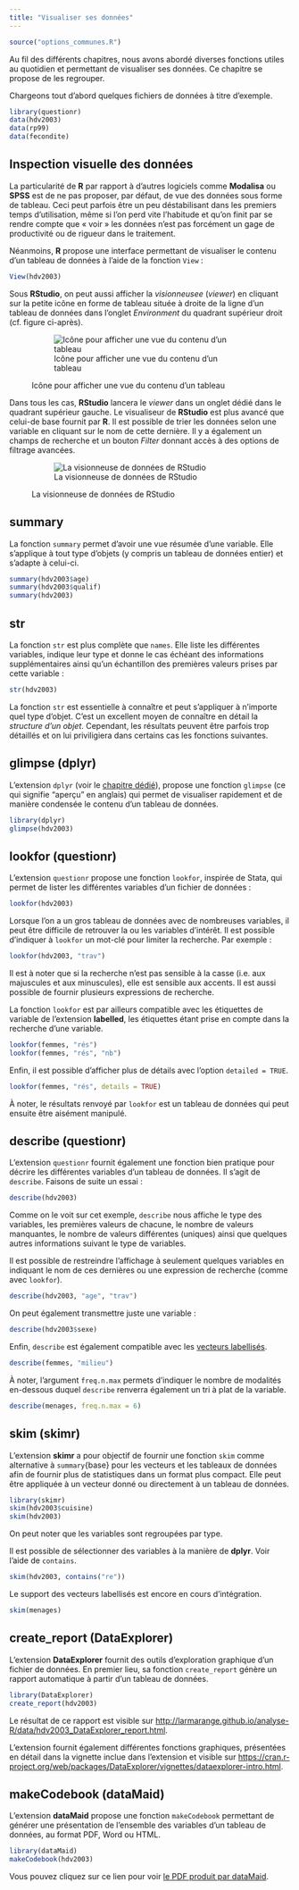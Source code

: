 ```yaml
---
title: "Visualiser ses données"
---
```


```r
source("options_communes.R")
```

Au fil des différents chapitres, nous avons abordé diverses fonctions utiles au quotidien et permettant de visualiser ses données. Ce chapitre se propose de les regrouper.

Chargeons tout d'abord quelques fichiers de données à titre d'exemple.

```r
library(questionr)
data(hdv2003)
data(rp99)
data(fecondite)
```


## Inspection visuelle des données{#inspecter}

La particularité de **R** par rapport à d'autres logiciels comme **Modalisa** ou **SPSS** est de 
ne pas proposer, par défaut, de vue des données sous forme de tableau. Ceci peut parfois être un peu
déstabilisant dans les premiers temps d'utilisation, même si l'on perd vite l'habitude et qu'on finit 
par se rendre compte que « voir » les données n'est pas forcément un gage de productivité ou de rigueur 
dans le traitement.

Néanmoins, **R** propose une interface permettant de visualiser le contenu d'un tableau de données
à l'aide de la fonction `View`{data-pkg="utils"} :

```r
View(hdv2003)
```

Sous **RStudio**, on peut aussi afficher la <dfn>visionneusee</dfn> 
(<dfn lang="en">viewer</dfn>) en cliquant sur la petite icône en forme 
de tableau située à droite de la ligne d'un tableau de données dans l'onglet *Environment* du
quadrant supérieur droit (cf. figure ci-après).

<figure>
![Icône pour afficher une vue du contenu d'un tableau](images/capture_RStudio_icone_viewer.png)
<figcaption>Icône pour afficher une vue du contenu d'un tableau</figcaption>
</figure>

Dans tous les cas, **RStudio** lancera le *viewer* dans un onglet dédié dans le quadrant supérieur
gauche. Le visualiseur de **RStudio** est plus avancé que celui-de base fournit par **R**. Il est
possible de trier les données selon une variable en cliquant sur le nom de cette dernière. Il y a
également un champs de recherche et un bouton *Filter* donnant accès à des options de filtrage
avancées.

<figure>
![La visionneuse de données de RStudio](images/capture_RStudio_data_viewer.png)
<figcaption>La visionneuse de données de RStudio</figcaption>
</figure>

## summary


La fonction `summary`{data-pkg="base"} permet d'avoir une vue résumée d'une 
variable. Elle s'applique à tout type d'objets (y compris un tableau de données entier) et 
s'adapte à celui-ci.

```r
summary(hdv2003$age)
summary(hdv2003$qualif)
summary(hdv2003)
```



## str

La fonction `str`{data-pkg="utils"} est plus complète que `names`{data-pkg="base"}. 
Elle liste les différentes variables, 
indique leur type et donne le cas échéant des informations supplémentaires ainsi qu'un échantillon 
des premières valeurs prises par cette variable :

```r
str(hdv2003)
```

<div class="important">
La fonction `str`{data-pkg="utils"} est essentielle à connaître et peut s'appliquer à n'importe quel 
type d'objet. C'est un excellent moyen de connaître en détail la <dfn>structure d'un objet</dfn>.
Cependant, les résultats peuvent être parfois trop détaillés et on lui priviligiera dans certains
cas les fonctions suivantes.
</div>

## glimpse (dplyr)

L'extension `dplyr`{.pkg} (voir le [chapitre dédié](introduction-a-dplyr.html)), propose une fonction `glimpse`{data-pkg="tibble"} (ce qui signifie <q>aperçu</q> en anglais) qui permet de visualiser rapidement et de manière condensée le contenu d'un tableau de données.

```r
library(dplyr)
glimpse(hdv2003)
```

## lookfor (questionr)

L'extension `questionr`{.pkg} propose une fonction `lookfor`{data-pkg="questionr"}, inspirée de Stata,
qui permet de lister les différentes variables d'un fichier de données :

```r
lookfor(hdv2003)
```

Lorsque l'on a un gros tableau de données avec de nombreuses variables, il peut être difficile
de retrouver la ou les variables d'intérêt. Il est possible d'indiquer à `lookfor`{data-pkg="questionr"}
un mot-clé pour limiter la recherche. Par exemple :

```r
lookfor(hdv2003, "trav")
```

Il est à noter que si la recherche n'est pas sensible à la casse (i.e. aux majuscules et aux minuscules), 
elle est sensible aux accents. Il est aussi possible de fournir plusieurs expressions de recherche.

La fonction `lookfor`{data-pkg="questionr"} est par ailleurs compatible avec les étiquettes de variable de l'extension <strong class="pkg">labelled</strong>, les étiquettes étant prise en compte dans la recherche d'une variable.

```r
lookfor(femmes, "rés")
lookfor(femmes, "rés", "nb")
```

Enfin, il est possible d'afficher plus de détails avec l'option `detailed = TRUE`.

```r
lookfor(femmes, "rés", details = TRUE)
```

À noter, le résultats renvoyé par `lookfor`{data-pkg="questionr"} est un tableau de données qui peut ensuite être aisément manipulé.

## describe (questionr)

L'extension `questionr`{.pkg} fournit également une fonction bien pratique pour décrire les
différentes variables d'un tableau de données. Il s'agit de `describe`{data-pkg="questionr"}.
Faisons de suite un essai :

```r
describe(hdv2003)
```

Comme on le voit sur cet exemple, `describe`{data-pkg="questionr"} nous affiche le type des variables, les premières valeurs de chacune, le nombre de valeurs manquantes, le nombre de valeurs différentes (uniques) ainsi que quelques autres informations suivant le type de variables.

Il est possible de restreindre l'affichage à seulement quelques variables en indiquant le nom de ces dernières ou une expression de recherche (comme avec `lookfor`{data-pkg="questionr"}).

```r
describe(hdv2003, "age", "trav")
```

On peut également transmettre juste une variable :

```r
describe(hdv2003$sexe)
```

Enfin, `describe`{data-pkg="questionr"} est également compatible avec les [vecteurs labellisés](facteurs-et-vecteurs-labellises.html).

```r
describe(femmes, "milieu")
```

À noter, l'argument `freq.n.max` permets d'indiquer le nombre de modalités en-dessous duquel `describe`{data-pkg="questionr"} renverra également un tri à plat de la variable.

```r
describe(menages, freq.n.max = 6)
```

## skim (skimr)

L'extension <strong class="pkg">skimr</strong> a pour objectif de fournir une fonction `skim`{data-pkg="skimr"} comme alternative à `summary`{base} pour les vecteurs et les tableaux de données afin de fournir plus de statistiques dans un format plus compact. Elle peut être appliquée à un vecteur donné ou directement à un tableau de données.


```r
library(skimr)
skim(hdv2003$cuisine)
skim(hdv2003)
```

On peut noter que les variables sont regroupées par type.

Il est possible de sélectionner des variables à la manière de <strong class="pkg">dplyr</strong>. Voir l'aide de `contains`{data-pkg="dplyr" data-rdocumentation="select_helpers"}.

```r
skim(hdv2003, contains("re"))
```


Le support des vecteurs labellisés est encore en cours d'intégration.

```r
skim(menages)
```



<!------

## codebook (codebook)

L'extension <strong class="pkg">codebook</strong> est en cours de développements sur [GitHub](https://github.com/rubenarslan/codebook). Pour l'installer, on aura donc recours à la commande suivante.

```r
install.packages("devtools")
devtools::install_github("rubenarslan/codebook")
```

Le principe est d'utiliser la puissance de [R Markdown](rmarkdown-les-rapports-automatises.html) pour générer un livret de codification des variables d'un tableau de données.

---->

## create_report (DataExplorer)

L'extension <strong class="pkg">DataExplorer</strong> fournit des outils d'exploration graphique d'un fichier de données. En premier lieu, sa fonction `create_report`{data-pkg="DataExplorer"} génère un rapport automatique à partir d'un tableau de données.

```r
library(DataExplorer)
create_report(hdv2003)
```

Le résultat de ce rapport est visible sur <http://larmarange.github.io/analyse-R/data/hdv2003_DataExplorer_report.html>.

L'extension fournit également différentes fonctions graphiques, présentées en détail dans la vignette inclue dans l'extension et visible sur <https://cran.r-project.org/web/packages/DataExplorer/vignettes/dataexplorer-intro.html>.

## makeCodebook (dataMaid)

L'extension <strong class="pkg">dataMaid</strong> propose une fonction `makeCodebook`{data-pkg="dataMaid"} permettant de générer une présentation de l'ensemble des variables d'un tableau de données, au format PDF, Word ou HTML.

```r
library(dataMaid)
makeCodebook(hdv2003)
```

Vous pouvez cliquez sur ce lien pour voir [le PDF produit par dataMaid](data/codebook_hdv2003.pdf).
